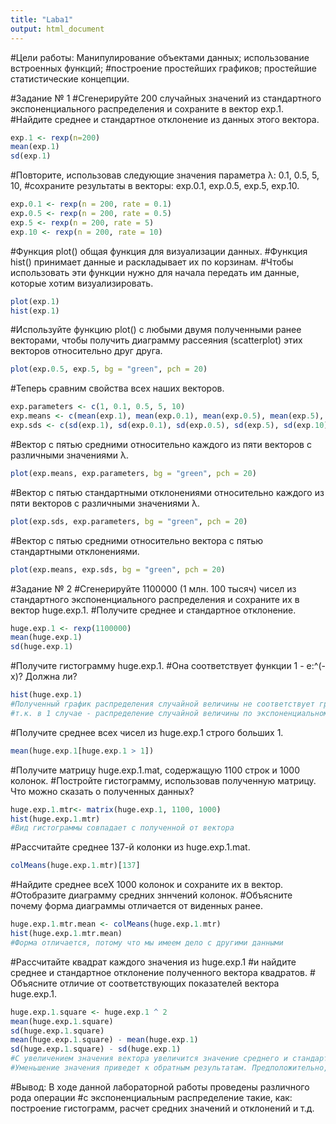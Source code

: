 ```yaml
---
title: "Laba1"
output: html_document
---
```


#Цели работы: Манипулирование объектами данных; использование встроенных функций;
#построение простейших графиков; простейшие статистические концепции.

#Задание № 1
#Сгенерируйте 200 случайных значений из стандартного экспоненциального распределения и сохраните в вектор exp.1. 
#Найдите среднее и стандартное отклонение из данных этого вектора.
```r
exp.1 <- rexp(n=200)
mean(exp.1)
sd(exp.1)
```

#Повторите, использовав следующие значения параметра λ: 0.1, 0.5, 5, 10, 
#сохраните результаты в векторы: exp.0.1, exp.0.5, exp.5, exp.10.
```r
exp.0.1 <- rexp(n = 200, rate = 0.1)
exp.0.5 <- rexp(n = 200, rate = 0.5)
exp.5 <- rexp(n = 200, rate = 5)
exp.10 <- rexp(n = 200, rate = 10)
```

#Функция plot() общая функция для визуализации данных.
#Функция hist() принимает данные и раскладывает их по корзинам.
#Чтобы использовать эти функции нужно для начала передать им данные, которые хотим визуализировать.
```r
plot(exp.1)
hist(exp.1)
```
#Используйте функцию plot() с любыми двумя полученными ранее векторами, чтобы получить диаграмму рассеяния (scatterplot) этих векторов относительно друг друга.
```r
plot(exp.0.5, exp.5, bg = "green", pch = 20)
```
#Теперь сравним свойства всех наших векторов.
```r
exp.parameters <- c(1, 0.1, 0.5, 5, 10)
exp.means <- c(mean(exp.1), mean(exp.0.1), mean(exp.0.5), mean(exp.5), mean(exp.10))
exp.sds <- c(sd(exp.1), sd(exp.0.1), sd(exp.0.5), sd(exp.5), sd(exp.10))
```
#Вектор с пятью средними относительно каждого из пяти векторов с различными значениями λ.
```r
plot(exp.means, exp.parameters, bg = "green", pch = 20)
```
#Вектор с пятью стандартными отклонениями относительно каждого из пяти векторов с различными значениями λ.
```r
plot(exp.sds, exp.parameters, bg = "green", pch = 20)
```
#Вектор с пятью средними относительно вектора с пятью стандартными отклонениями.
```r
plot(exp.means, exp.sds, bg = "green", pch = 20)
```

#Задание № 2
#Сгенерируйте 1100000 (1 млн. 100 тысяч) чисел из стандартного экспоненциального распределения и сохраните их в вектор huge.exp.1. 
#Получите среднее и стандартное отклонение.
```r
huge.exp.1 <- rexp(1100000)
mean(huge.exp.1)
sd(huge.exp.1)
```
#Получите гистограмму huge.exp.1.
#Она соответствует функции 1 - e:^(-x)? Должна ли?
```r
hist(huge.exp.1)
#Полученный график распределения случайной величины не соответствует графику соответствующей функции распределения и не должен, 
#т.к. в 1 случае - распределение случайной величины по экспоненциальному закону, а во втором - функция
```
#Получите среднее всех чисел из huge.exp.1 строго больших 1.
```r
mean(huge.exp.1[huge.exp.1 > 1])
```
#Получите матрицу huge.exp.1.mat, содержащую 1100 строк и 1000 колонок. 
#Постройте гистограмму, использовав полученную матрицу. Что можно сказать о полученных данных? 
```r
huge.exp.1.mtr<- matrix(huge.exp.1, 1100, 1000)
hist(huge.exp.1.mtr)
#Вид гистограммы совпадает с полученной от вектора
```
#Рассчитайте среднее 137-й колонки из huge.exp.1.mat.
```r
colMeans(huge.exp.1.mtr)[137]
```
#Найдите среднее всеХ 1000 колонок и сохраните их в вектор. 
#Отобразите диаграмму средних зннчений колонок.
#Объясните почему форма диаграммы отличается от виденных ранее.
```r
huge.exp.1.mtr.mean <- colMeans(huge.exp.1.mtr)
hist(huge.exp.1.mtr.mean)
#Форма отличается, потому что мы имеем дело с другими данными
```
#Рассчитайте квадрат каждого значения из huge.exp.1
#и найдите среднее и стандартное отклонение полученного вектора квадратов.
# Объясните отличие от соответствующих показателей вектора huge.exp.1. 
```r
huge.exp.1.square <- huge.exp.1 ^ 2
mean(huge.exp.1.square)
sd(huge.exp.1.square)
mean(huge.exp.1.square) - mean(huge.exp.1)
sd(huge.exp.1.square) - sd(huge.exp.1)
#С увеличением значения вектора увеличится значение среднего и стандартного отклонения, т.к. они находятся в числителе дроби
#Уменьшение значения приведет к обратным результатам. Предположительно, рассмотренные показатели у вектора квадратов будут больше
```

#Вывод: В ходе данной лабораторной работы проведены различного рода операции
#с экспоненциальным распределение такие, как: построение гистограмм, расчет средних значений и отклонений и т.д.
